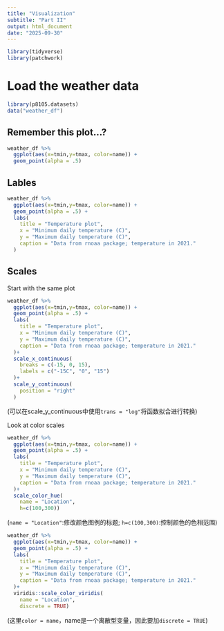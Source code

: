 ```yaml
---
title: "Visualization"
subtitle: "Part II"
output: html_document
date: "2025-09-30"
---
```


```r
library(tidyverse)
library(patchwork)
```


# Load the weather data

```r
library(p8105.datasets)
data("weather_df")
```


## Remember this plot...?

```r
weather_df %>%
  ggplot(aes(x=tmin,y=tmax, color=name)) +
  geom_point(alpha = .5)
```

## Lables

```r
weather_df %>%
  ggplot(aes(x=tmin,y=tmax, color=name)) +
  geom_point(alpha = .5) +
  labs(
    title = "Temperature plot",
    x = "Minimum daily temperature (C)",
    y = "Maximum daily temperature (C)",
    caption = "Data from rnoaa package; temperature in 2021."
  )
```

## Scales

Start with the same plot

```r
weather_df %>%
  ggplot(aes(x=tmin,y=tmax, color=name)) +
  geom_point(alpha = .5) +
  labs(
    title = "Temperature plot",
    x = "Minimum daily temperature (C)",
    y = "Maximum daily temperature (C)",
    caption = "Data from rnoaa package; temperature in 2021."
  )+
  scale_x_continuous(
    breaks = c(-15, 0, 15),
    labels = c("-15C", "0", "15")
  )+
  scale_y_continuous(
    position = "right"
  )
```

(可以在scale_y_continuous中使用`trans = "log"`将函数拟合进行转换)


Look at color scales

```r
weather_df %>%
  ggplot(aes(x=tmin,y=tmax, color=name)) +
  geom_point(alpha = .5) +
  labs(
    title = "Temperature plot",
    x = "Minimum daily temperature (C)",
    y = "Maximum daily temperature (C)",
    caption = "Data from rnoaa package; temperature in 2021."
  )+
  scale_color_hue(
    name = "Location",
    h=c(100,300))
```
(`name = "Location"`:修改颜色图例的标题;
  `h=c(100,300)`:控制颜色的色相范围)

```r
weather_df %>%
  ggplot(aes(x=tmin,y=tmax, color=name)) +
  geom_point(alpha = .5) +
  labs(
    title = "Temperature plot",
    x = "Minimum daily temperature (C)",
    y = "Maximum daily temperature (C)",
    caption = "Data from rnoaa package; temperature in 2021."
  )+
  viridis::scale_color_viridis(
    name = "Location",
    discrete = TRUE)
```
(这里`color = name`，name是一个离散型变量，因此要加`discrete = TRUE`)



